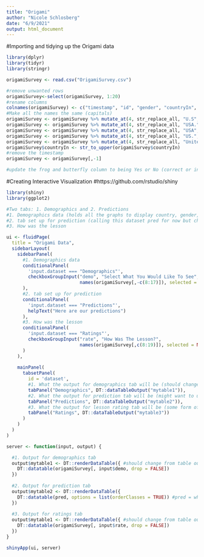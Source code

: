 ```yaml
---
title: "Origami"
author: "Nicole Schlosberg"
date: "6/9/2021"
output: html_document
---
```


#Importing and tidying up the Origami data
```r
library(dplyr)
library(tidyr)
library(stringr)

origamiSurvey <- read.csv("OrigamiSurvey.csv")

#remove unwanted rows
origamiSurvey<-select(origamiSurvey, 1:20)
#rename columns
colnames(origamiSurvey) <- c("timestamp", "id", "gender", "countryIn", "HoursPerWeekStudying", "HoursPerWeekExtracurriculars", "technology", "internetSpeed", "enjoyArtsAndCrafts", "findsOrigamiRelaxing", "engagingLesson", "aDifferentFormat", "clearInstructions", "motivation", "completionToWhere", "whyStopped", "bestFormat", "reasonsNotToTake", "butterfly", "frog")
#Make all the names the same (capitals)
origamiSurvey <- origamiSurvey %>% mutate_at(4, str_replace_all, "U.S", "US")
origamiSurvey <- origamiSurvey %>% mutate_at(4, str_replace_all, "USA.", "US")
origamiSurvey <- origamiSurvey %>% mutate_at(4, str_replace_all, "USA", "US")
origamiSurvey <- origamiSurvey %>% mutate_at(4, str_replace_all, "US.", "US")
origamiSurvey <- origamiSurvey %>% mutate_at(4, str_replace_all, "United States", "US")
origamiSurvey$countryIn <- str_to_upper(origamiSurvey$countryIn)
#remove the timestamp
origamiSurvey <- origamiSurvey[,-1]

#update the frog and butterfly column to being Yes or No (correct or incorrect) rather than the link to the picture

```


#Creating Interactive Visualization
#https://github.com/rstudio/shiny
```r
library(shiny)
library(ggplot2)

#Two tabs: 1. Demographics and 2. Predictions
#1. Demographics data (holds all the graphs to display country, gender, and if got correct?)
#2. tab set up for prediction (calling this dataset pred for now but change based on true name)
#3. How was the lesson

ui <- fluidPage(
  title = "Origami Data",
  sidebarLayout(
    sidebarPanel(
      #1. Demographics data
      conditionalPanel( 
        'input.dataset === "Demographics"',
        checkboxGroupInput("demo", "Select What You Would Like To See",
                           names(origamiSurvey[,-c(8:17)]), selected = NA)
      ),
      #2. tab set up for prediction
      conditionalPanel( 
        'input.dataset === "Predictions"',
        helpText("Here are our predictions")
      ),
      #3. How was the lesson
      conditionalPanel( 
        'input.dataset === "Ratings"',
        checkboxGroupInput("rate", "How Was The Lesson?",
                           names(origamiSurvey[,c(8:19)]), selected = NA)
      )
    ),
    
    mainPanel(
      tabsetPanel(
        id = 'dataset',
        #1. What the output for demographics tab will be (should change from table) also might nest in more graphs to this tab -- look into how to do that
        tabPanel("Demographics", DT::dataTableOutput("mytable1")), 
        #2. What the output for prediction tab will be (might want to use the table)
        tabPanel("Predictions", DT::dataTableOutput("mytable2")),
        #3. What the output for lesson rating tab will be (some form of graphs--same as demo tab)
        tabPanel("Ratings", DT::dataTableOutput("mytable3"))
      )
    )
  )
)

server <- function(input, output) {

  #1. Output for demographics tab
  output$mytable1 <- DT::renderDataTable({ #should change from table output based on tabPanel
    DT::datatable(origamiSurvey[, input$demo, drop = FALSE])
  })
  
  #2. Output for prediction tab
  output$mytable2 <- DT::renderDataTable({
    DT::datatable(pred, options = list(orderClasses = TRUE)) #pred = whatever dataset we use
  })
  
  #3. Output for ratings tab
  output$mytable1 <- DT::renderDataTable({ #should change from table output based on tabPanel
    DT::datatable(origamiSurvey[, input$rate, drop = FALSE])
  })
}

shinyApp(ui, server)
```

